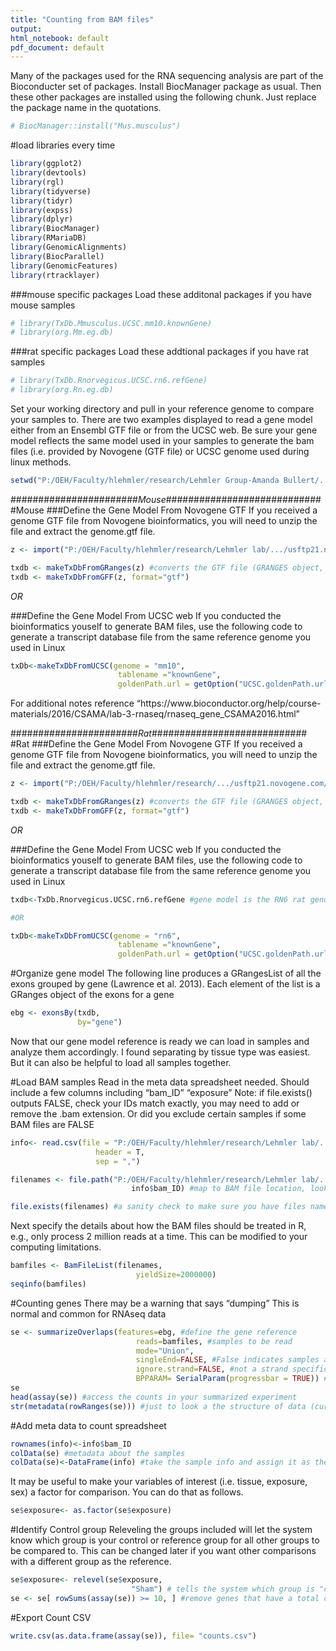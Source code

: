 ```yaml
---
title: "Counting from BAM files"
output: 
html_notebook: default
pdf_document: default
---
```

Many of the packages used for the RNA sequencing analysis are part of the Bioconducter set of packages. Install BiocManager package as usual. Then these other packages are installed using the following chunk. Just replace the package name in the quotations.
```r
# BiocManager::install("Mus.musculus")
```


#load libraries every time
```r
library(ggplot2)
library(devtools)
library(rgl)
library(tidyverse)
library(tidyr)
library(expss)
library(dplyr)
library(BiocManager)
library(RMariaDB)
library(GenomicAlignments)
library(BiocParallel)
library(GenomicFeatures)
library(rtracklayer)
```

###mouse specific packages 
Load these additonal packages if you have mouse samples
```r
# library(TxDb.Mmusculus.UCSC.mm10.knownGene)
# library(org.Mm.eg.db)
```

###rat specific packages
Load these addtional packages if you have rat samples
```r
# library(TxDb.Rnorvegicus.UCSC.rn6.refGene)
# library(org.Rn.eg.db)
```


Set your working directory and pull in your reference genome to compare your samples to. There are two examples displayed to read a gene model either from an Ensembl GTF file or from the UCSC web. Be sure your gene model reflects the same model used in your samples to generate the bam files (i.e. provided by Novogene (GTF file) or UCSC genome used during linux methods. 


```r
setwd("P:/OEH/Faculty/hlehmler/research/Lehmler Group-Amanda Bullert/.../usftp21.novogene.com/01.RawData/fastq_files/") #setting directory where bam files and or the reference genome is located, my example is a map in the P drive
```

#######################*Mouse*############################
#Mouse
###Define the Gene Model From Novogene GTF
If you received a genome GTF file from Novogene bioinformatics, you will need to unzip the file and extract the genome.gtf file.
```r
z <- import("P:/OEH/Faculty/hlehmler/research/Lehmler lab/.../usftp21.novogene.com/04.Ref/genome.gtf.gz") #map to GTF file

txdb <- makeTxDbFromGRanges(z) #converts the GTF file (GRANGES object, check in environment the structure of z to determine necessary conversion) into a transcript database file 
txdb <- makeTxDbFromGFF(z, format="gtf")
```

*OR*

###Define the Gene Model From UCSC web
If you conducted the bioinformatics youself to generate BAM files, use the following code to generate a transcript database file from the same reference genome you used in Linux
```r
txDb<-makeTxDbFromUCSC(genome = "mm10",
                        tablename ="knownGene", 
                        goldenPath.url = getOption("UCSC.goldenPath.url"))
```

For additional notes reference "https://www.bioconductor.org/help/course-materials/2016/CSAMA/lab-3-rnaseq/rnaseq_gene_CSAMA2016.html"

#######################*Rat*############################
#Rat
###Define the Gene Model From Novogene GTF
If you received a genome GTF file from Novogene bioinformatics, you will need to unzip the file and extract the genome.gtf file.
```r
z <- import("P:/OEH/Faculty/hlehmler/research/.../usftp21.novogene.com/04.Ref/genome.gtf.gz") #map to GTF file

txdb <- makeTxDbFromGRanges(z) #converts the GTF file (GRANGES object, check in environment the structure of z to determine necessary conversion) into a transcript database file 
txdb <- makeTxDbFromGFF(z, format="gtf")
```

*OR*

###Define the Gene Model From UCSC web
If you conducted the bioinformatics youself to generate BAM files, use the following code to generate a transcript database file from the same reference genome you used in Linux
```r
txdb<-TxDb.Rnorvegicus.UCSC.rn6.refGene #gene model is the RN6 rat genome

#OR

txDb<-makeTxDbFromUCSC(genome = "rn6",
                        tablename ="knownGene", 
                        goldenPath.url = getOption("UCSC.goldenPath.url"))
```

#Organize gene model
The following line produces a GRangesList of all the exons grouped by gene (Lawrence et al. 2013). Each element of the list is a GRanges object of the exons for a gene
```r
ebg <- exonsBy(txdb, 
               by="gene")
```

Now that our gene model reference is ready we can load in samples and analyze them accordingly. I found separating by tissue type was easiest. But it can also be helpful to load all samples together. 

#Load BAM samples
Read in the meta data spreadsheet needed. Should include a few columns including "bam_ID" "exposure"
Note: if file.exists() outputs FALSE, check your IDs match exactly, you may need to add or remove the .bam extension. Or did you exclude certain samples if some BAM files are FALSE
```r
info<- read.csv(file = "P:/OEH/Faculty/hlehmler/research/Lehmler lab/.../RNAseq_bamlist_metadata.csv",
                   header = T, 
                   sep = ",") 

filenames <- file.path("P:/OEH/Faculty/hlehmler/research/Lehmler lab/.../02.Bam/", 
                           info$bam_ID) #map to BAM file location, look for BAMs with same ID listed in spreadsheet

file.exists(filenames) #a sanity check to make sure you have files named and computer can find the BAM files
```

Next specify the details about how the BAM files should be treated in R, e.g., only process 2 million reads at a time. This can be modified to your computing limitations.
```r
bamfiles <- BamFileList(filenames, 
                            yieldSize=2000000)
seqinfo(bamfiles)
```

#Counting genes
There may be a warning that says "dumping" This is normal and common for RNAseq data
```r
se <- summarizeOverlaps(features=ebg, #define the gene reference
                            reads=bamfiles, #samples to be read
                            mode="Union", 
                            singleEnd=FALSE, #False indicates samples are paired-end
                            ignore.strand=FALSE, #not a strand specific experiment
                            BPPARAM= SerialParam(progressbar = TRUE)) #progress bar shown
se
head(assay(se)) #access the counts in your summarized experiment
str(metadata(rowRanges(se))) #just to look a the structure of data (currently no meta data)
```

#Add meta data to count spreadsheet
```r
rownames(info)<-info$bam_ID
colData(se) #metadata about the samples
colData(se)<-DataFrame(info) #take the sample info and assign it as the metadata
```

It may be useful to make your variables of interest (i.e. tissue, exposure, sex) a factor for comparison. You can do that as follows.
```r
se$exposure<- as.factor(se$exposure) 
```

#Identify Control group 
Releveling the groups included will let the system know which group is your control or reference group for all other groups to be compared to. This can be changed later if you want other comparisons with a different group as the reference.
```r
se$exposure<- relevel(se$exposure, 
                           "Sham") # tells the system which group is "control"
se <- se[ rowSums(assay(se)) >= 10, ] #remove genes that have a total count less than 10, a good prefilter measure
```

#Export Count CSV
```r
write.csv(as.data.frame(assay(se)), file= "counts.csv")
```

